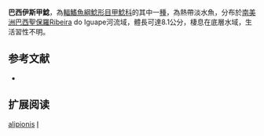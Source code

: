 {{Speciesbox
| name = 巴西伊斯甲鯰
| image = 
| image_width = 250px
| image_caption = 
| status = NE
| status_system = IUCN3.1
| genus = Isbrueckerichthys
| species = alipionis
| authority = [[Gosline|Gosline]], 1947
| synonyms = *''Pareiorhaphis alipionis'', Gosline, 1947
}}

'''巴西伊斯甲鯰'''，為[[輻鰭魚綱|輻鰭魚綱]][[鯰形目|鯰形目]][[甲鯰科|甲鯰科]]的其中一[[種|種]]，為熱帶淡水魚，分布於[[南美洲|南美洲]][[巴西|巴西]][[聖保羅|聖保羅]]Ribeira do Iguape河流域，體長可達8.1公分，棲息在底層水域，生活習性不明。

== 参考文献 ==
*{{FishBase_species|genus=Isbrueckerichthys|species=alipionis|year=2015|month=2}}

== 扩展阅读 ==
{{refbegin}}
{{wikispecies-inline|Isbrueckerichthys alipionis|巴西伊斯甲鯰}}
{{refend}}
{{Taxonbar|from=Q6079148}}

[[Category:伊斯甲鯰屬|alipionis]]
[[Category:1947年描述的鱼类|I]]
